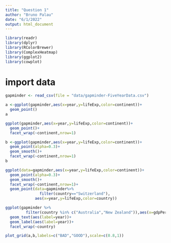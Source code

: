 ```yaml
---
title: "Question 1"
author: "Bruno Palau"
date: "6/1/2022"
output: html_document
---
```


```r
library(readr)
library(dplyr)
library(RColorBrewer)
library(ComplexHeatmap)
library(ggplot2)
library(cowplot)
```
# import data
```r
gapminder <- read_csv(file = "data/gapminder-FiveYearData.csv")
```

```r
a <-ggplot(gapminder,aes(x=year,y=lifeExp,color=continent))+
  geom_point()
a
```
```r
ggplot(gapminder,aes(x=year,y=lifeExp,color=continent))+
  geom_point()+
  facet_wrap(~continent,nrow=1)
```
```r
b <-ggplot(gapminder,aes(x=year,y=lifeExp,color=continent))+
  geom_point(alpha=0.3)+
  geom_smooth()+
  facet_wrap(~continent,nrow=1)
b
```
```r
ggplot(data=gapminder,aes(x=year,y=lifeExp,color=continent))+
  geom_point(alpha=0.3)+
  geom_smooth()+
  facet_wrap(~continent,nrow=1)+
  geom_point(data=gapminder%>%
               filter(country=="Switzerland"),
             aes(x=year,y=lifeExp,color=country))
```
```r
ggplot(gapminder %>%
         filter(country %in% c("Australia","New Zealand")),aes(x=gdpPercap,y=lifeExp,color=country))+
  geom_text(aes(label=year))+
  geom_label(aes(label=year))+
  facet_wrap(~country)
```

```r
plot_grid(a,b,labels=c("BAD","GOOD"),scale=c(0.8,1))
```

